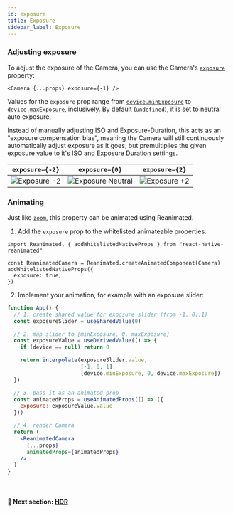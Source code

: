 ```yaml
---
id: exposure
title: Exposure
sidebar_label: Exposure
---
```


### Adjusting exposure

To adjust the exposure of the Camera, you can use the Camera's [`exposure`](/docs/api/interfaces/CameraProps#exposure) property:

```tsx
<Camera {...props} exposure={-1} />
```

Values for the `exposure` prop range from [`device.minExposure`](/docs/api/interfaces/CameraDevice#minexposure) to [`device.maxExposure`](/docs/api/interfaces/CameraDevice#maxexposure), inclusively. By default (`undefined`), it is set to neutral auto exposure.

Instead of manually adjusting ISO and Exposure-Duration, this acts as an "exposure compensation bias", meaning the Camera will still continuously automatically adjust exposure as it goes, but premultiplies the given exposure value to it's ISO and Exposure Duration settings.

|              `exposure={-2}`               |                  `exposure={0}`                 |               `exposure={2}`               |
|--------------------------------------------|-------------------------------------------------|--------------------------------------------|
| ![Exposure -2](/img/exposure-negative.jpg) | ![Exposure Neutral](/img/exposure-neutral.jpg)  |   ![Exposure +2](/img/exposure-plus.jpg)   |

### Animating

Just like [`zoom`](zooming), this property can be animated using Reanimated.

1. Add the `exposure` prop to the whitelisted animateable properties:

  ```tsx
  import Reanimated, { addWhitelistedNativeProps } from "react-native-reanimated"

  const ReanimatedCamera = Reanimated.createAnimatedComponent(Camera)
  addWhitelistedNativeProps({
    exposure: true,
  })
  ```

2. Implement your animation, for example with an exposure slider:

  ```jsx
  function App() {
    // 1. create shared value for exposure slider (from -1..0..1)
    const exposureSlider = useSharedValue(0)

    // 2. map slider to [minExposure, 0, maxExposure]
    const exposureValue = useDerivedValue(() => {
      if (device == null) return 0

      return interpolate(exposureSlider.value,
                         [-1, 0, 1],
                         [device.minExposure, 0, device.maxExposure])
    })

    // 3. pass it as an animated prop
    const animatedProps = useAnimatedProps(() => ({
      exposure: exposureValue.value
    }))

    // 4. render Camera
    return (
      <ReanimatedCamera
        {...props}
        animatedProps={animatedProps}
      />
    )
  }
  ```

<br />

#### 🚀 Next section: [HDR](hdr)
